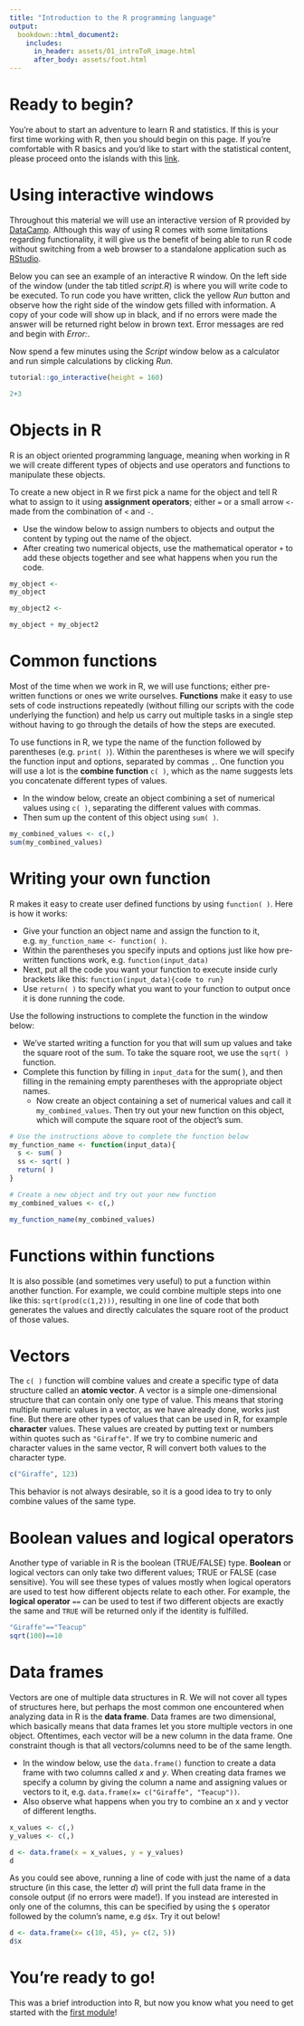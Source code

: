 ```yaml
---
title: "Introduction to the R programming language"
output:
  bookdown::html_document2:
    includes:
      in_header: assets/01_introToR_image.html
      after_body: assets/foot.html
---
```

# Ready to begin? 
You’re about to start an adventure to learn R and statistics. If this is your first time working with R, then you should begin on this page. If you’re comfortable with R basics and you’d like to start with the statistical content, please proceed onto the islands with this [link](BellCurve.html).

# Using interactive windows
Throughout this material we will use an interactive version of R provided by [DataCamp](https://www.datacamp.com/). Although this way of using R comes with some limitations regarding functionality, it will give us the benefit of being able to run R code without switching from a web browser to a standalone application such as [RStudio](https://www.rstudio.com/). 

Below you can see an example of an interactive R window. On the left side of the window (under the tab titled *script.R*) is where you will write code to be executed. To run code you have written, click the yellow *Run* button and observe how the right side of the window gets filled with information. A copy of your code will show up in black, and if no errors were made the answer will be returned right below in brown text. Error messages are red and begin with *Error:*. 

Now spend a few minutes using the *Script* window below as a calculator and run simple calculations by clicking *Run*.


```r
tutorial::go_interactive(height = 160)
```

```r
2+3
```

# Objects in R
R is an object oriented programming language, meaning when working in R we will create different types of objects and use operators and functions to manipulate these objects. 

To create a new object in R we first pick a name for the object and tell R what to assign to it using **assignment operators**; either `=` or a small arrow `<-` made from the combination of `<` and `-`. 

* Use the window below to assign numbers to objects and output the content by typing out the name of the object.
* After creating two numerical objects, use the mathematical operator `+` to add these objects together and see what happens when you run the code.

```r
my_object <- 
my_object

my_object2 <- 

my_object + my_object2
```

# Common functions
Most of the time when we work in R, we will use functions; either pre-written functions or ones we write ourselves. **Functions** make it easy to use sets of code instructions repeatedly (without filling our scripts with the code underlying the function) and help us carry out multiple tasks in a single step without having to go through the details of how the steps are executed. 

To use functions in R, we type the name of the function followed by parentheses (e.g. `print( )`). Within the parentheses is where we will specify the function input and options, separated by commas `,`. One function you will use a lot is the **combine function** `c( )`, which as the name suggests lets you concatenate different types of values. 

* In the window below, create an object combining a set of numerical values using `c( )`, separating the different values with commas. 
* Then sum up the content of this object using `sum( )`.


```r
my_combined_values <- c(,) 
sum(my_combined_values)
```

# Writing your own function
R makes it easy to create user defined functions by using `function( )`. Here is how it works:

  * Give your function an object name and assign the function to it, e.g. `my_function_name <- function( )`. 
  * Within the parentheses you specify inputs and options just like how pre-written functions work, e.g. `function(input_data)`
  * Next, put all the code you want your function to execute inside curly brackets like this: `function(input_data){code to run}`
  * Use `return( )` to specify what you want to your function to output once it is done running the code. 
  
Use the following instructions to complete the function in the window below:

  * We've started writing a function for you that will sum up values and take the square root of the sum. To take the square root, we use the `sqrt( )` function.  
  * Complete this function by filling in `input_data` for the sum( ), and then filling in the remaining empty parentheses with the appropriate object names.
    * Now create an object containing a set of numerical values and call it `my_combined_values`. Then try out your new function on this object, which will compute the square root of the object's sum.


```r
# Use the instructions above to complete the function below
my_function_name <- function(input_data){
  s <- sum( )
  ss <- sqrt( )
  return( )
}

# Create a new object and try out your new function
my_combined_values <- c(,) 

my_function_name(my_combined_values)
```

# Functions within functions
It is also possible (and sometimes very useful) to put a function within another function. For example, we could combine multiple steps into one like this: `sqrt(prod(c(1,2)))`, resulting in one line of code that both generates the values and directly calculates the square root of the product of those values.

# Vectors
The `c( )` function will combine values and create a specific type of data structure called an **atomic vector**. A vector is a simple one-dimensional structure that can contain only one type of value. This means that storing multiple numeric values in a vector, as we have already done, works just fine. But there are other types of values that can be used in R, for example **character** values. These values are created by putting text or numbers within quotes such as `"Giraffe"`. If we try to combine numeric and character values in the same vector, R will convert both values to the character type.  

```r
c("Giraffe", 123)
```

This behavior is not always desirable, so it is a good idea to try to only combine values of the same type.

# Boolean values and logical operators
Another type of variable in R is the boolean (TRUE/FALSE) type. **Boolean** or logical vectors can only take two different values; TRUE or FALSE (case sensitive). You will see these types of values mostly when logical operators are used to test how different objects relate to each other. For example, the **logical operator** `==` can be used to test if two different objects are exactly the same and `TRUE` will be returned only if the identity is fulfilled.


```r
"Giraffe"=="Teacup"
sqrt(100)==10
```


# Data frames
Vectors are one of multiple data structures in R. We will not cover all types of structures here, but perhaps the most common one encountered when analyzing data in R is the **data frame**. Data frames are two dimensional, which basically means that data frames let you store multiple vectors in one object. Oftentimes, each vector will be a new column in the data frame. One constraint though is that all vectors/columns need to be of the same length. 

* In the window below, use the `data.frame()` function to create a data frame with two columns called *x* and *y*. When creating data frames we specify a column by giving the column a name and assigning values or vectors to it, e.g. `data.frame(x= c("Giraffe", "Teacup"))`. 
* Also observe what happens when you try to combine an x and y vector of different lengths. 

```r
x_values <- c(,)
y_values <- c(,)

d <- data.frame(x = x_values, y = y_values)
d
```

As you could see above, running a line of code with just the name of a data structure (in this case, the letter *d*) will print the full data frame in the console output (if no errors were made!). If you instead are interested in only one of the columns, this can be specified by using the `$` operator followed by the column's name, e.g `d$x`. Try it out below!

```r
d <- data.frame(x= c(10, 45), y= c(2, 5))
d$x
```

# You're ready to go! 
This was a brief introduction into R, but now you know what you need to get started with the [first module](BellCurve.html)! 
